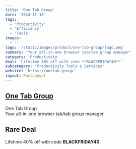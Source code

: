 ```yaml
---
title: 'One Tab Group'
date: '2024-11-16'
tags:
  - 'Productivity'
  - 'Efficiency'
  - 'Tools'
images:
  - ''
logo: '/static/images/product/one-tab-group/logo.png'
summary: 'Your all-in-one browser tab/tab group manager'
category: 'Productivity'
deal: 'Lifetime 40% off with code **BLACKFRIDAY40**'
subcategory: 'Productivity Tools & Services'
website: 'https://onetab.group'
layout: PostLayout
---
```


## [One Tab Group](https://onetab.group)

One Tab Group <br/>
Your all-in-one browser tab/tab group manager

## Rare Deal

Lifetime 40% off with code **BLACKFRIDAY40**
